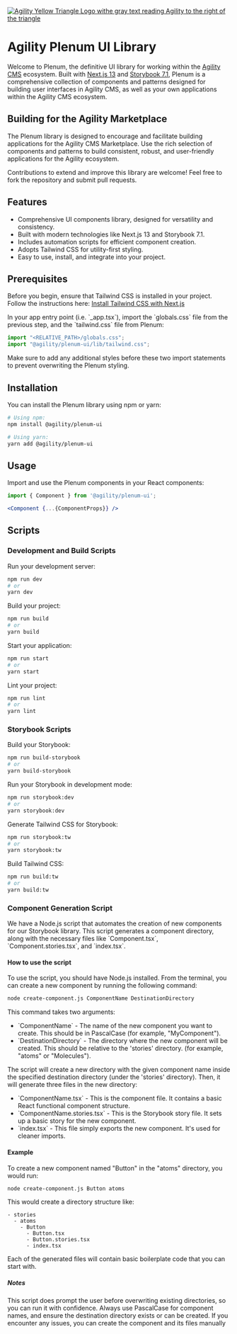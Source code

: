 
<Meta title="Plenum Introduction" />

<style>
  {`
    .subheading {
      --mediumdark: '#999999';
      font-weight: 900;
      font-size: 13px;
      color: #999;
      letter-spacing: 6px;
      line-height: 24px;
      text-transform: uppercase;
      margin-bottom: 12px;
      margin-top: 40px;
    }

    .link-list {
      display: grid;
      grid-template-columns: 1fr;
      grid-template-rows: 1fr 1fr;
      row-gap: 10px;
    }

    @media (min-width: 620px) {
      .link-list {
        row-gap: 20px;
        column-gap: 20px;
        grid-template-columns: 1fr 1fr;
      }
    }

    @media all and (-ms-high-contrast:none) {
    .link-list {
        display: -ms-grid;
        -ms-grid-columns: 1fr 1fr;
        -ms-grid-rows: 1fr 1fr;
      }
    }

    .link-item {
      display: block;
      padding: 20px 30px 20px 15px;
      border: 1px solid #00000010;
      border-radius: 5px;
      transition: background 150ms ease-out, border 150ms ease-out, transform 150ms ease-out;
      color: #333333;
      display: flex;
      align-items: flex-start;
    }

    .link-item:hover {
      border-color: #1EA7FD50;
      transform: translate3d(0, -3px, 0);
      box-shadow: rgba(0, 0, 0, 0.08) 0 3px 10px 0;
    }

    .link-item:active {
      border-color: #1EA7FD;
      transform: translate3d(0, 0, 0);
    }

    .link-item strong {
      font-weight: 700;
      display: block;
      margin-bottom: 2px;
    }

    .link-item img {
      height: 40px;
      width: 40px;
      margin-right: 15px;
      flex: none;
    }

    .link-item span {
      font-size: 14px;
      line-height: 20px;
    }

    .tip {
      display: inline-block;
      border-radius: 1em;
      font-size: 11px;
      line-height: 12px;
      font-weight: 700;
      background: #E7FDD8;
      color: #66BF3C;
      padding: 4px 12px;
      margin-right: 10px;
      vertical-align: top;
    }

    .tip-wrapper {
      font-size: 13px;
      line-height: 20px;
      margin-top: 40px;
      margin-bottom: 40px;
    }

    .tip-wrapper code {
      font-size: 12px;
      display: inline-block;
    }

`}
</style>

[![Agility Yellow Triangle Logo withe gray text reading Agility to the right of the triangle](https://cdn.agilitycms.com/content-manager/images/logos/agility-logo-storybook-350.png)](https://agilitycms.com/)
# Agility Plenum UI Library 

Welcome to Plenum, the definitive UI library for working within the [Agility CMS](https://www.agilitycms.com/) ecosystem. Built with [Next.js 13](https://nextjs.org/) and [Storybook 7.1](https://storybook.js.org/), Plenum is a comprehensive collection of components and patterns designed for building user interfaces in Agility CMS, as well as your own applications within the Agility CMS ecosystem.


## Building for the Agility Marketplace

The Plenum library is designed to encourage and facilitate building applications for the Agility CMS Marketplace. Use the rich selection of components and patterns to build consistent, robust, and user-friendly applications for the Agility ecosystem.

Contributions to extend and improve this library are welcome! Feel free to fork the repository and submit pull requests.

## Features

- Comprehensive UI components library, designed for versatility and consistency.
- Built with modern technologies like Next.js 13 and Storybook 7.1.
- Includes automation scripts for efficient component creation.
- Adopts Tailwind CSS for utility-first styling.
- Easy to use, install, and integrate into your project.
  
## Prerequisites

Before you begin, ensure that Tailwind CSS is installed in your project. Follow the instructions here: [Install Tailwind CSS with Next.js](https://tailwindcss.com/docs/guides/nextjs)

In your app entry point (i.e. \`_app.tsx\`), import the \`globals.css\` file from the previous step, and the \`tailwind.css\` file from Plenum:

```jsx
import "<RELATIVE_PATH>/globals.css";
import "@agility/plenum-ui/lib/tailwind.css";
```

Make sure to add any additional styles before these two import statements to prevent overwriting the Plenum styling.

## Installation

You can install the Plenum library using npm or yarn:

```bash
# Using npm:
npm install @agility/plenum-ui

# Using yarn:
yarn add @agility/plenum-ui
```

## Usage

Import and use the Plenum components in your React components:

```jsx
import { Component } from '@agility/plenum-ui';

<Component {...{ComponentProps}} />
```

## Scripts

### Development and Build Scripts

Run your development server:

```bash
npm run dev
# or
yarn dev
```

Build your project:

```bash
npm run build
# or
yarn build
```

Start your application:

```bash
npm run start
# or
yarn start
```

Lint your project:

```bash
npm run lint
# or
yarn lint
```

### Storybook Scripts

Build your Storybook:

```bash
npm run build-storybook
# or
yarn build-storybook
```

Run your Storybook in development mode:

```bash
npm run storybook:dev
# or
yarn storybook:dev
```

Generate Tailwind CSS for Storybook:

```bash
npm run storybook:tw
# or
yarn storybook:tw
```

Build Tailwind CSS:

```bash
npm run build:tw
# or
yarn build:tw
```

### Component Generation Script

We have a Node.js script that automates the creation of new components for our Storybook library. This script generates a component directory, along with the necessary files like \`Component.tsx\`, \`Component.stories.tsx\`, and \`index.tsx\`.

#### How to use the script

To use the script, you should have Node.js installed. From the terminal, you can create a new component by running the following command:

```bash
node create-component.js ComponentName DestinationDirectory
```

This command takes two arguments:

- \`ComponentName\` - The name of the new component you want to create. This should be in PascalCase (for example, "MyComponent").
- \`DestinationDirectory\` - The directory where the new component will be created. This should be relative to the 'stories' directory. (for example, "atoms" or "Molecules").

The script will create a new directory with the given component name inside the specified destination directory (under the 'stories' directory). Then, it will generate three files in the new directory:

- \`ComponentName.tsx\` - This is the component file. It contains a basic React functional component structure.
- \`ComponentName.stories.tsx\` - This is the Storybook story file. It sets up a basic story for the new component.
- \`index.tsx\` - This file simply exports the new component. It's used for cleaner imports.

#### Example

To create a new component named "Button" in the "atoms" directory, you would run:

```bash
node create-component.js Button atoms
```

This would create a directory structure like:

```
- stories
  - atoms
    - Button
      - Button.tsx
      - Button.stories.tsx
      - index.tsx
```

Each of the generated files will contain basic boilerplate code that you can start with.

##### Notes

This script does prompt the user before overwriting existing directories, so you can run it with confidence. Always use PascalCase for component names, and ensure the destination directory exists or can be created. If you encounter any issues, you can create the component and its files manually
